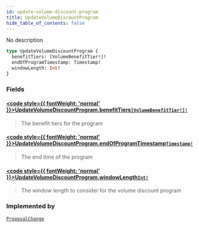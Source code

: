 ```yaml
---
id: update-volume-discount-program
title: UpdateVolumeDiscountProgram
hide_table_of_contents: false
---
```








No description

```graphql
type UpdateVolumeDiscountProgram {
  benefitTiers: [VolumeBenefitTier!]!
  endOfProgramTimestamp: Timestamp!
  windowLength: Int!
}
```


### Fields

#### [<code style={{ fontWeight: 'normal' }}>UpdateVolumeDiscountProgram.<b>benefitTiers</b></code>](#)<Bullet />[`[VolumeBenefitTier!]!`](/testnet/api/graphql/objects/volume-benefit-tier) <Badge class="secondary" text="non-null"/> <Badge class="secondary" text="object"/>
> The benefit tiers for the program
> 

#### [<code style={{ fontWeight: 'normal' }}>UpdateVolumeDiscountProgram.<b>endOfProgramTimestamp</b></code>](#)<Bullet />[`Timestamp!`](/testnet/api/graphql/scalars/timestamp) <Badge class="secondary" text="non-null"/> <Badge class="secondary" text="scalar"/>
> The end time of the program
> 

#### [<code style={{ fontWeight: 'normal' }}>UpdateVolumeDiscountProgram.<b>windowLength</b></code>](#)<Bullet />[`Int!`](/testnet/api/graphql/scalars/int) <Badge class="secondary" text="non-null"/> <Badge class="secondary" text="scalar"/>
> The window length to consider for the volume discount program
> 



### Implemented by

[`ProposalChange`](/testnet/api/graphql/unions/proposal-change)  <Badge class="secondary" text="union"/>



